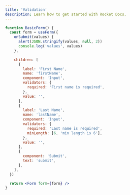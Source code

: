 ```yaml
---
title: 'Validation'
description: Learn how to get started with Rocket Docs.
---
```


```jsx live=true
function BasicForm() {
  const form = useForm({
    onSubmit(values) {
      alert(JSON.stringify(values, null, 2))
      console.log('values', values)
    },

    children: [
      {
        label: 'First Name',
        name: 'firstName',
        component: 'Input',
        validators: {
          required: 'First name is required',
        },
        value: '',
      },
      {
        label: 'Last Name',
        name: 'lastName',
        component: 'Input',
        validators: {
          required: 'Last name is required',
          minLength: [6, 'min length is 6'],
        },
        value: '',
      },
      {
        component: 'Submit',
        text: 'submit',
      },
    ],
  })

  return <Form form={form} />
}
```

